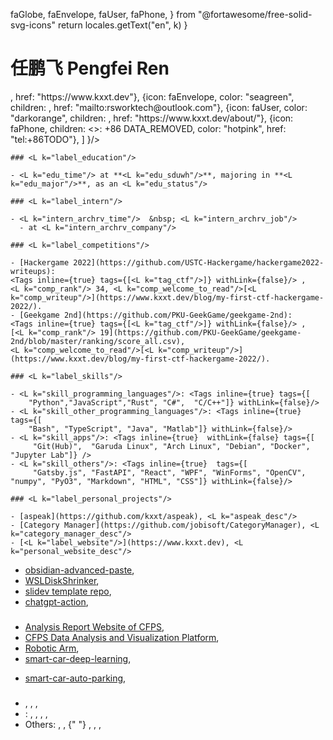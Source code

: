   faGlobe,
  faEnvelope,
  faUser,
  faPhone,
} from "@fortawesome/free-solid-svg-icons"
  return locales.getText("en", k)
}

<A4>
    <h1 className="has-text-centered"> 任鹏飞   Pengfei Ren </h1>
    <HorizontalIconLinks items={
        [
            {icon: faGithub, color: "black", children: "GitHub", href: "https://github.com/kxxt"},
            {icon: faGlobe, color: "dodgerblue", children: <L k="label_website"/>, href: "https://www.kxxt.dev"},
            {icon: faEnvelope, color: "seagreen", children: <L k="label_email"/>, href: "mailto:rsworktech@outlook.com"},
            {icon: faUser, color: "darkorange", children: <L k="label_about_me"/>, href: "https://www.kxxt.dev/about/"},
            {icon: faPhone, children: <><L k="label_phone"/>: +86 DATA_REMOVED</>, color: "hotpink", href: "tel:+86TODO"},
        ]
    }/>

    ### <L k="label_education"/>

    - <L k="edu_time"/> at **<L k="edu_sduwh"/>**, majoring in **<L k="edu_major"/>**, as an <L k="edu_status"/>

    ### <L k="label_intern"/>

    - <L k="intern_archrv_time"/>  &nbsp; <L k="intern_archrv_job"/>
      - at <L k="intern_archrv_company"/>

    ### <L k="label_competitions"/>

    - [Hackergame 2022](https://github.com/USTC-Hackergame/hackergame2022-writeups):
    <Tags inline={true} tags={[<L k="tag_ctf"/>]} withLink={false}/> ,
    <L k="comp_rank"/> 34, <L k="comp_welcome_to_read"/>[<L k="comp_writeup"/>](https://www.kxxt.dev/blog/my-first-ctf-hackergame-2022/).
    - [Geekgame 2nd](https://github.com/PKU-GeekGame/geekgame-2nd):
    <Tags inline={true} tags={[<L k="tag_ctf"/>]} withLink={false}/> ,
    [<L k="comp_rank"/> 19](https://github.com/PKU-GeekGame/geekgame-2nd/blob/master/ranking/score_all.csv),
    <L k="comp_welcome_to_read"/>[<L k="comp_writeup"/>](https://www.kxxt.dev/blog/my-first-ctf-hackergame-2022/).

    ### <L k="label_skills"/>

    - <L k="skill_programming_languages"/>: <Tags inline={true} tags={[
        "Python","JavaScript","Rust", "C#",  "C/C++"]} withLink={false}/>
    - <L k="skill_other_programming_languages"/>: <Tags inline={true} tags={[
        "Bash", "TypeScript", "Java", "Matlab"]} withLink={false}/>
    - <L k="skill_apps"/>: <Tags inline={true}  withLink={false} tags={[
         "Git(Hub)",  "Garuda Linux", "Arch Linux", "Debian", "Docker", "Jupyter Lab"]} />
    - <L k="skill_others"/>: <Tags inline={true}  tags={[
         "Gatsby.js", "FastAPI", "React", "WPF", "WinForms", "OpenCV", "numpy", "PyO3", "Markdown", "HTML", "CSS"]} withLink={false}/>

    ### <L k="label_personal_projects"/>

    - [aspeak](https://github.com/kxxt/aspeak), <L k="aspeak_desc"/>
    - [Category Manager](https://github.com/jobisoft/CategoryManager), <L k="category_manager_desc"/>
    - [<L k="label_website"/>](https://www.kxxt.dev), <L k="personal_website_desc"/>

</A4>

<A4>

- [obsidian-advanced-paste](https://github.com/kxxt/obsidian-advanced-paste), <L k="obsidian_advanced_paste_desc"/>
- [WSLDiskShrinker](https://github.com/kxxt/WSLDiskShrinker), <L k="wsl_disk_shrinker_desc"/>
- [slidev template repo](https://github.com/kxxt/slidev-template-repo), <L k="slidev_template_desc"/>
- [chatgpt-action](https://github.com/kxxt/chatgpt-action), <L k="chatgpt_action_desc"/>

### <L k="label_course_projects"/>

- [Analysis Report Website of CFPS](https://cfps-report.vercel.app/), <L k="cfps_report_desc"/>
- [CFPS Data Analysis and Visualization Platform](https://github.com/lie-flat/cfps-jupyterhub), <L k="cfps_jupyterhub_desc"/>
- [Robotic Arm](https://www.bilibili.com/video/BV1J54y1n7v6/), <L k="robotic_arm_desc"/>
- [smart-car-deep-learning](https://github.com/lie-flat/smart-car-deep-learning), <L k="car_dl_desc"/>

</A4>

<A4>

- [smart-car-auto-parking](https://github.com/lie-flat/smart-car-auto-parking), <L k="car_parking_desc"/>

### <L k="label_other_experiences"/>

- <L k="os_camp_desc" />, <PR
    number="107"
    repo="LearningOS/rust-based-os-comp2023"
  />,
  <PR number="145" repo="LearningOS/rust-based-os-comp2023" />, <PR number="152" repo="LearningOS/rust-based-os-comp2023" open />
- <L k="tb_ext_desc" />: <PR number="287" repo="jobisoft/DAV-4-TbSync" half />,
  <PR number="606" repo="jobisoft/TbSync" half />, <PR
    number="602"
    repo="jobisoft/TbSync"
    half
  />,
  <PR number="173" repo="jobisoft/EAS-4-TbSync" half />, <PR number="174" repo="jobisoft/EAS-4-TbSync" half />
- Others: <PR number="12" repo="jhavl/swift" full/>, <PR number="3757" repo="taichi-dev/taichi" full/>,
  {" "}
  <PR number="11" repo="imbushuo/EnergyStar" full />, <PR
    number="111"
    repo="lukas-blecher/LaTeX-OCR"
    full
  />
  , <PR number="9" repo="imbushuo/EnergyStar" full />,

</A4>
